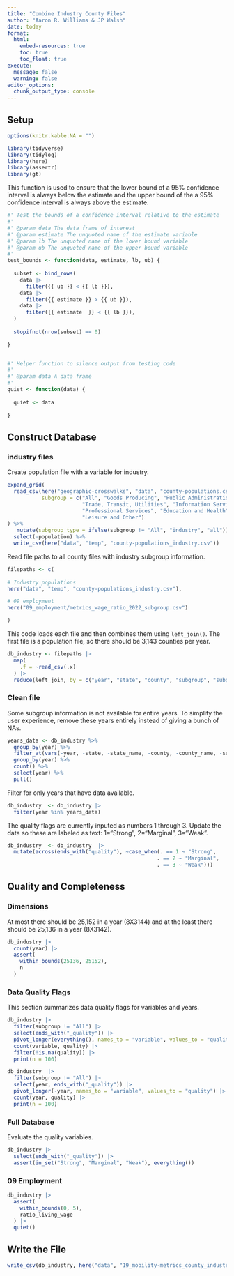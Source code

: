 ```yaml
---
title: "Combine Industry County Files"
author: "Aaron R. Williams & JP Walsh"
date: today
format:
  html:
    embed-resources: true
    toc: true
    toc_float: true
execute:
  message: false
  warning: false
editor_options: 
  chunk_output_type: console
---
```


## Setup

```r
options(knitr.kable.NA = "")

```

```r
library(tidyverse)
library(tidylog)
library(here)
library(assertr)
library(gt)

```

This function is used to ensure that the lower bound of a 95% confidence interval is always below the estimate and the upper bound of the a 95% confidence interval is always above the estimate. 

```r
#' Test the bounds of a confidence interval relative to the estimate
#'
#' @param data The data frame of interest
#' @param estimate The unquoted name of the estimate variable
#' @param lb The unquoted name of the lower bound variable
#' @param ub The unquoted name of the upper bound variable
#'
test_bounds <- function(data, estimate, lb, ub) {
  
  subset <- bind_rows(
    data |>
      filter({{ ub }} < {{ lb }}),
    data |>
      filter({{ estimate }} > {{ ub }}),
    data |>
      filter({{ estimate  }} < {{ lb }}),
  )
  
  stopifnot(nrow(subset) == 0)
  
}


#' Helper function to silence output from testing code
#'
#' @param data A data frame
#'
quiet <- function(data) {
  
  quiet <- data
  
}

```

## Construct Database

### industry files

Create population file with a variable for industry. 

```r

expand_grid(
  read_csv(here("geographic-crosswalks", "data", "county-populations.csv")),
           subgroup = c("All", "Goods Producing", "Public Administration",
                        "Trade, Transit, Utilities", "Information Services",
                        "Professional Services", "Education and Health",
                        "Leisure and Other")
) %>% 
   mutate(subgroup_type = ifelse(subgroup != "All", "industry", "all")) %>% 
  select(-population) %>% 
  write_csv(here("data", "temp", "county-populations_industry.csv"))

```

Read file paths to all county files with industry subgroup information. 

```r

filepaths <- c(
  
# Industry populations
here("data", "temp", "county-populations_industry.csv"),

# 09 employment
here("09_employment/metrics_wage_ratio_2022_subgroup.csv")

)

```

This code loads each file and then combines them using `left_join()`. The first file is a population file, so there should be 3,143 counties per year. 

```r

db_industry <- filepaths |>
  map(
    .f = ~read_csv(.x) 
  ) |>
  reduce(left_join, by = c("year", "state", "county", "subgroup", "subgroup_type"))

```

### Clean file

Some subgroup information is not available for entire years. To simplify the user experience, remove these years entirely instead of giving a bunch of NAs.

```r

years_data <- db_industry %>% 
  group_by(year) %>% 
  filter_at(vars(-year, -state, -state_name, -county, -county_name, -subgroup_type, -subgroup), any_vars(!is.na(.))) %>% 
  group_by(year) %>% 
  count() %>% 
  select(year) %>% 
  pull()

```

Filter for only years that have data available.

```r
db_industry  <- db_industry |>
  filter(year %in% years_data)
```

The quality flags are currently inputed as numbers 1 through 3. Update the data so these are labeled as text: 1="Strong", 2="Marginal", 3="Weak".

```r
db_industry  <- db_industry  |>
  mutate(across(ends_with("quality"), ~case_when(. == 1 ~ "Strong",
                                                . == 2 ~ "Marginal",
                                                . == 3 ~ "Weak")))
```

## Quality and Completeness

### Dimensions

At most there should be 25,152 in a year (8X3144) and at the least there should be 25,136 in a year (8X3142).

```r

db_industry |> 
  count(year) |>
  assert(
    within_bounds(25136, 25152), 
    n
  )
```

### Data Quality Flags

This section summarizes data quality flags for variables and years.

```r
db_industry |>
  filter(subgroup != "All") |>
  select(ends_with("_quality")) |>
  pivot_longer(everything(), names_to = "variable", values_to = "quality") |>
  count(variable, quality) |>
  filter(!is.na(quality)) |>
  print(n = 100)

db_industry  |>
  filter(subgroup != "All") |>
  select(year, ends_with("_quality")) |>
  pivot_longer(-year, names_to = "variable", values_to = "quality") |>
  count(year, quality) |>
  print(n = 100)

```

### Full Database

Evaluate the quality variables. 

```r
db_industry |>
  select(ends_with("_quality")) |>
  assert(in_set("Strong", "Marginal", "Weak"), everything())

```

### 09 Employment

```r

db_industry |>
  assert(
    within_bounds(0, 5),
    ratio_living_wage
  ) |>
  quiet()
```

## Write the File

```r

write_csv(db_industry, here("data", "19_mobility-metrics_county_industry_longitudinal.csv"))
```
